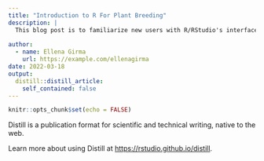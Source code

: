 ```yaml
---
title: "Introduction to R For Plant Breeding"
description: |
  This blog post is to familiarize new users with R/RStudio's interface & tools followed by some fundamental data importing, cleaning and manipulation tips. 
  
author:
  - name: Ellena Girma
    url: https://example.com/ellenagirma
date: 2022-03-18
output:
  distill::distill_article:
    self_contained: false
---
```



```r
knitr::opts_chunk$set(echo = FALSE)
```

Distill is a publication format for scientific and technical writing, native to the web.

Learn more about using Distill at <https://rstudio.github.io/distill>.


